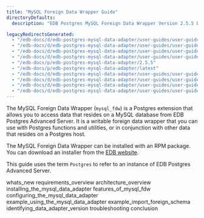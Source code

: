 ```yaml
---
title: "MySQL Foreign Data Wrapper Guide"
directoryDefaults:
  description: "EDB Postgres MySQL Foreign Data Wrapper Version 2.5.5 Documentation and release notes."

legacyRedirectsGenerated:
  - "/edb-docs/d/edb-postgres-mysql-data-adapter/user-guides/user-guide/2.5.5/index.html"
  - "/edb-docs/d/edb-postgres-mysql-data-adapter/user-guides/user-guide/latest/index.html"
  - "/edb-docs/d/edb-postgres-mysql-data-adapter/user-guides/user-guide/2.5.5/conclusion.html"
  - "/edb-docs/d/edb-postgres-mysql-data-adapter/user-guides/user-guide/latest/conclusion.html"
  - "/edb-docs/p/edb-postgres-mysql-data-adapter/2.5.5"
  - "/edb-docs/p/edb-postgres-mysql-data-adapter/latest"
  - "/edb-docs/d/edb-postgres-mysql-data-adapter/user-guides/user-guide/2.5.5/whats_new.html"
  - "/edb-docs/d/edb-postgres-mysql-data-adapter/user-guides/user-guide/latest/whats_new.html"
  - "/edb-docs/d/edb-postgres-mysql-data-adapter/user-guides/user-guide/2.5.5/genindex.html"
  - "/edb-docs/d/edb-postgres-mysql-data-adapter/user-guides/user-guide/latest/genindex.html"
---
```


The MySQL Foreign Data Wrapper (`mysql_fdw`) is a Postgres extension that allows you to access data that resides on a MySQL database from EDB Postgres Advanced Server. It is a writable foreign data wrapper that you can use with Postgres functions and utilities, or in conjunction with other data that resides on a Postgres host.

The MySQL Foreign Data Wrapper can be installed with an RPM package. You can download an installer from the [EDB website](https://www.enterprisedb.com/software-downloads-postgres/).

This guide uses the term `Postgres` to refer to an instance of EDB Postgres Advanced Server.

<div class="toctree" maxdepth="4">

whats_new requirements_overview architecture_overview installing_the_mysql_data_adapter features_of_mysql_fdw configuring_the_mysql_data_adapter example_using_the_mysql_data_adapter example_import_foreign_schema identifying_data_adapter_version troubleshooting conclusion

</div>
